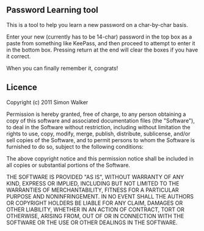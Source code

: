 == Password Learning tool ==

This is a tool to help you learn a new password on a char-by-char basis.

Enter your new (currently has to be 14-char) password in the top box as a paste from something like KeePass,
and then proceed to attempt to enter it in the bottom box. Pressing return at the end will clear the boxes if you have it correct.

When you can finally remember it, congrats!

== Licence ==

Copyright (c) 2011 Simon Walker

Permission is hereby granted, free of charge, to any person obtaining a copy
of this software and associated documentation files (the "Software"), to deal
in the Software without restriction, including without limitation the rights
to use, copy, modify, merge, publish, distribute, sublicense, and/or sell
copies of the Software, and to permit persons to whom the Software is
furnished to do so, subject to the following conditions:

The above copyright notice and this permission notice shall be included in
all copies or substantial portions of the Software.

THE SOFTWARE IS PROVIDED "AS IS", WITHOUT WARRANTY OF ANY KIND, EXPRESS OR
IMPLIED, INCLUDING BUT NOT LIMITED TO THE WARRANTIES OF MERCHANTABILITY,
FITNESS FOR A PARTICULAR PURPOSE AND NONINFRINGEMENT. IN NO EVENT SHALL THE
AUTHORS OR COPYRIGHT HOLDERS BE LIABLE FOR ANY CLAIM, DAMAGES OR OTHER
LIABILITY, WHETHER IN AN ACTION OF CONTRACT, TORT OR OTHERWISE, ARISING FROM,
OUT OF OR IN CONNECTION WITH THE SOFTWARE OR THE USE OR OTHER DEALINGS IN
THE SOFTWARE.